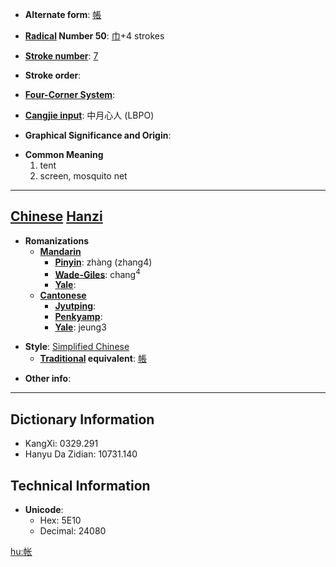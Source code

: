 * '''Alternate form''': [[帳]]

* '''[[Wiktionary:Chinese radical index| Radical]] Number 50''': [[Wiktionary:Chinese radical index 巾|巾]]+4 strokes

* '''[[Wiktionary:Chinese total strokes index|Stroke number]]''': [[Wiktionary:Chinese total strokes index 7|7]]

* '''Stroke order''': 

* '''[[Wiktionary:Chinese four corner index|Four-Corner System]]''': 

* '''[[Wiktionary:Chinese Cangjie index|Cangjie input]]''': 中月心人 (LBPO)

* '''Graphical Significance and Origin''': 

* '''Common Meaning'''
*#tent
*# screen, mosquito net


----

== [[Chinese]] [[Hanzi]] ==

* '''Romanizations'''
** '''[[Mandarin]]'''
*** '''[[Pinyin]]''': zhàng (zhang4)
*** '''[[Wade-Giles]]''': chang<sup>4</sup>
*** '''[[Yale]]''': 
** '''[[Cantonese]]'''
*** '''[[Jyutping]]''':
*** '''[[Penkyamp]]''': 
*** '''[[Yale]]''': jeung3

* '''Style''': [[Simplified Chinese]] 
** '''[[Traditional Chinese|Traditional]] equivalent''': [[帳]]

* '''Other info''': 

----

== Dictionary Information ==

* KangXi: 0329.291
* Hanyu Da Zidian: 10731.140

== Technical Information ==

* '''Unicode''':
** Hex: 5E10
** Decimal: 24080

[[hu:帐]]